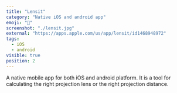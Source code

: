 ```yaml
---
title: "Lensit"
category: "Native iOS and android app"
emoji: "📱"
screenshot: "./lensit.jpg"
external: "https://apps.apple.com/us/app/lensit/id1468948972"
tags:
  - iOS
  - android
visible: true
position: 2
---
```


A native mobile app for both iOS and android platform.
It is a tool for calculating the right projection lens or the right projection distance.
